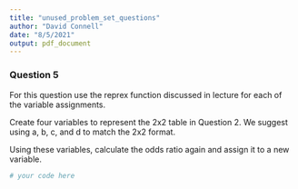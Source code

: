 ```yaml
---
title: "unused_problem_set_questions"
author: "David Connell"
date: "8/5/2021"
output: pdf_document
---
```


### Question 5

For this question use the reprex function discussed in lecture for each of the variable assignments.

Create four variables to represent the 2x2 table in Question 2. We suggest using a, b, c, and d to match the 2x2 format.

Using these variables, calculate the odds ratio again and assign it to a new variable.

```r
# your code here
```




